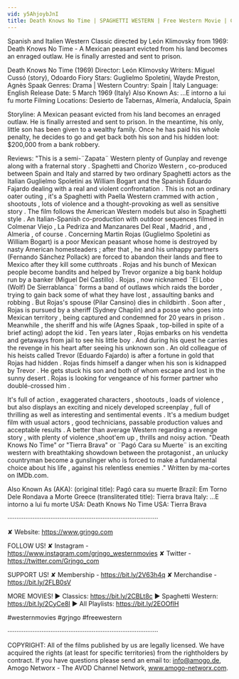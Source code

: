 ```yaml
---
vid: y5AhjoybJnI
title: Death Knows No Time | SPAGHETTI WESTERN | Free Western Movie | Cowboys | English
---
```


Spanish and Italien Western Classic directed by León Klimovsky from 1969: Death Knows No Time - A Mexican peasant evicted from his land becomes an enraged outlaw. He is finally arrested and sent to prison.

Death Knows No Time (1969)
Director: León Klimovsky
Writers: Miguel Cussó (story), Odoardo Fiory
Stars: Guglielmo Spoletini, Wayde Preston, Agnès Spaak
Genres: Drama | Western 
Country: Spain | Italy
Language: English
Release Date: 5 March 1969 (Italy) 
Also Known As: ...E intorno a lui fu morte 
Filming Locations: Desierto de Tabernas, Almería, Andalucía, Spain 

Storyline:
A Mexican peasant evicted from his land becomes an enraged outlaw. He is finally arrested and sent to prison. In the meantime, his only, little son has been given to a wealthy family. Once he has paid his whole penalty, he decides to go and get back both his son and his hidden loot: $200,000 from a bank robbery.

Reviews:
"This is a semi-¨Zapata¨ Western plenty of Gunplay and revenge along with a fraternal story . Spaghetti and Chorizo Western , co-produced between Spain and Italy and starred by two ordinary Spaghetti actors as the Italian Guglielmo Spoletini as William Bogart and the Spanish Eduardo Fajardo dealing with a real and violent confrontation . This is not an ordinary oater outing , it's a Spaghetti with Paella Western crammed with action , shootouts , lots of violence and a thought-provoking as well as sensitive story . The film follows the American Western models but also in Spaghetti style . An Italian-Spanish co-production with outdoor sequences filmed in Colmenar Viejo , La Pedriza and Manzanares Del Real , Madrid , and , Almeria , of course . Concerning Martin Rojas (Guglielmo Spoletini as William Bogart) is a poor Mexican peasant whose home is destroyed by nasty American homesteaders ; after that , he and his unhappy partners (Fernando Sánchez Pollack) are forced to abandon their lands and flee to Mexico after they kill some cutthroats . Rojas and his bunch of Mexican people become bandits and helped by Trevor organize a big bank holdup run by a banker (Miguel Del Castillo) . Rojas , now nicknamed ¨El Lobo (Wolf) De Sierrablanca¨ forms a band of outlaws which raids the border , trying to gain back some of what they have lost , assaulting banks and robbing . But Rojas's spouse (Pilar Cansino) dies in childbirth . Soon after , Rojas is pursued by a sheriff (Sydney Chaplin) and a posse who goes into Mexican territory , being captured and condemned for 20 years in prison . Meanwhile , the sheriff and his wife (Agnes Spaak , top-billed in spite of a brief acting) adopt the kid . Ten years later , Rojas embarks on his vendetta and getaways from jail to see his little boy . And during his quest he carries the revenge in his heart after seeing his unknown son . An old colleague of his heists called Trevor (Eduardo Fajardo) is after a fortune in gold that Rojas had hidden . Rojas finds himself a danger when his son is kidnapped by Trevor . He gets stuck his son and both of whom escape and lost in the sunny desert . Rojas is looking for vengeance of his former partner who doublé-crossed him .

It's full of action , exaggerated characters , shootouts , loads of violence , but also displays an exciting and nicely developed screenplay , full of thrilling as well as interesting and sentimental events . It's a medium budget film with usual actors , good technicians, passable production values and acceptable results . A better than average Western regarding a revenge story , with plenty of violence ,shoot'em up , thrills and noisy action. "Death Knows No Time" or "Tierra Brava" or ¨Pagó Cara su Muerte¨ is an exciting western with breathtaking showdown between the protagonist , an unlucky countryman become a gunslinger who is forced to make a fundamental choice about his life , against his relentless enemies ." Written by ma-cortes on IMDb.com.

Also Known As (AKA):
(original title): Pagó cara su muerte
Brazil: Em Torno Dele Rondava a Morte
Greece (transliterated title): Tierra brava
Italy: ...E intorno a lui fu morte
USA: Death Knows No Time
USA: Tierra Brava

····················································································

✘ Website: https://www.grjngo.com

FOLLOW US!
✘ Instagram - https://www.instagram.com/grjngo_westernmovies
✘ Twitter - https://twitter.com/Grjngo_com

SUPPORT US!
✘ Membership - https://bit.ly/2V63h4q
✘ Merchandise - https://bit.ly/2FLB0sV

MORE MOVIES! 
► Classics: https://bit.ly/2CBLt8c 
► Spaghetti Western: https://bit.ly/2CyCe8I 
► All Playlists: https://bit.ly/2EOOfIH 

#westernmovies #grjngo #freewestern

····················································································

COPYRIGHT: All of the films published by us are legally licensed. We have acquired the rights (at least for specific territories) from the rightholders by contract. If you have questions please send an email to: info@amogo.de, Amogo Networx - The AVOD Channel Network, www.amogo-networx.com.